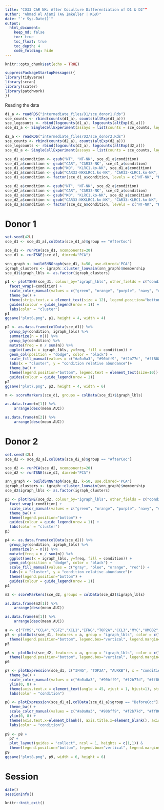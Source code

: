 ```yaml
---
title: "CD33 CAR NK: After Coculture Differentiation of D1 & D2""
author: "Ahmad Al Ajami (AG Imkeller | KGU)"
date: "`r Sys.Date()`"
output:
  html_document:
    keep_md: false
    toc: true
    toc_float: true
    toc_depth: 4
    code_folding: hide
---
```


```r
knitr::opts_chunk$set(echo = TRUE)
```

```r
suppressPackageStartupMessages({
library(tidyverse)
library(scran)
library(scater)
library(patchwork)
})
```

Reading the data 

```r
d1_a <- readRDS("intermediate_files/D1/sce_donor1.Rds")
sce_counts <- rbind(counts(d1_a), counts(altExp(d1_a)))
sce_logcounts <- rbind(logcounts(d1_a), logcounts(altExp(d1_a)))
sce_d1_a <- SingleCellExperiment(assays = list(counts = sce_counts, logcounts = sce_logcounts), colData = colData(d1_a))

d2_a <- readRDS("intermediate_files/D2/sce_donor2.Rds")
sce_counts <- rbind(counts(d2_a), counts(altExp(d2_a)))
sce_logcounts <- rbind(logcounts(d2_a), logcounts(altExp(d2_a)))
sce_d2_a <- SingleCellExperiment(assays = list(counts = sce_counts, logcounts = sce_logcounts), colData = colData(d2_a))
```

```r
sce_d1_a$condition <- gsub("NT", "NT-NK", sce_d1_a$condition)
sce_d1_a$condition <- gsub("CAR", "CAR33-NK", sce_d1_a$condition)
sce_d1_a$condition <- gsub("KO", "KLRC1.ko-NK", sce_d1_a$condition)
sce_d1_a$condition <- gsub("CAR33-NKKLRC1.ko-NK", "CAR33-KLRC1.ko-NK", sce_d1_a$condition)
sce_d1_a$condition <- factor(sce_d1_a$condition, levels = c("NT-NK", "KLRC1.ko-NK", "CAR33-NK", "CAR33-KLRC1.ko-NK"))

sce_d2_a$condition <- gsub("NT", "NT-NK", sce_d2_a$condition)
sce_d2_a$condition <- gsub("CAR", "CAR33-NK", sce_d2_a$condition)
sce_d2_a$condition <- gsub("KO", "KLRC1.ko-NK", sce_d2_a$condition)
sce_d2_a$condition <- gsub("CAR33-NKKLRC1.ko-NK", "CAR33-KLRC1.ko-NK", sce_d2_a$condition)
sce_d2_a$condition <- factor(sce_d2_a$condition, levels = c("NT-NK", "KLRC1.ko-NK", "CAR33-NK", "CAR33-KLRC1.ko-NK"))
```

# Donor 1

```r
set.seed(42L)
sce_d1 <- sce_d1_a[,colData(sce_d1_a)$group == "AfterCoc"]

sce_d1 <- runPCA(sce_d1, ncomponents=20)
sce_d1 <- runTSNE(sce_d1, dimred="PCA")
```

```r
snn_graph <- buildSNNGraph(sce_d1, k=50, use.dimred='PCA')
igraph_clusters <- igraph::cluster_louvain(snn_graph)$membership
sce_d1$igraph_lbls <- as.factor(igraph_clusters)
```

```r
p1 <- plotTSNE(sce_d1, colour_by="igraph_lbls", other_fields = c("condition")) + 
  facet_wrap(~condition) + 
  scale_color_manual(values = c("green", "orange", "purple", "navy", "cyan", "maroon")) +
  theme_bw() + 
  theme(strip.text.x = element_text(size = 12), legend.position="bottom", legend.text = element_text(size=10)) +
  guides(colour = guide_legend(nrow = 1)) +
  labs(color = "cluster")
p1
ggsave("plot6.png", p1, height = 4, width = 4)
```

```r
p2 <- as.data.frame(colData(sce_d1)) %>%
  group_by(condition, igraph_lbls) %>%
  summarize(n = n()) %>%
  group_by(condition) %>%
  mutate(freq = n / sum(n)) %>%
  ggplot(aes(x = igraph_lbls, y=freq, fill = condition)) +
  geom_col(position = "dodge", color = "black") +
  scale_fill_manual(values = c("#a0a0a3", "#90bff9", "#f2b77d", "#ff8080")) + 
  labs(x = "cluster", y = "condition relative abundance")+ 
  theme_bw() +
  theme(legend.position="bottom", legend.text = element_text(size=10)) +
  guides(colour = guide_legend(nrow = 1))
p2
ggsave("plot7.png", p2, height = 4, width = 6)
```

```r
m <- scoreMarkers(sce_d1, groups = colData(sce_d1)$igraph_lbls)
```

```r
as.data.frame(m[1]) %>%
    arrange(desc(mean.AUC))
```

```r
as.data.frame(m[2]) %>%
    arrange(desc(mean.AUC))
```

# Donor 2

```r
set.seed(42L)
sce_d2 <- sce_d2_a[,colData(sce_d2_a)$group == "AfterCoc"]

sce_d2 <- runPCA(sce_d2, ncomponents=20)
sce_d2 <- runTSNE(sce_d2, dimred="PCA")
```

```r
snn_graph <- buildSNNGraph(sce_d2, k=50, use.dimred='PCA')
igraph_clusters <- igraph::cluster_louvain(snn_graph)$membership
sce_d2$igraph_lbls <- as.factor(igraph_clusters)
```

```r
p3 <- plotTSNE(sce_d2, colour_by="igraph_lbls", other_fields = c("condition")) +
  facet_wrap(~condition) + 
  scale_color_manual(values = c("green", "orange", "purple", "navy", "cyan", "maroon")) +
  theme_bw() + 
  theme(legend.position="bottom") +
  guides(colour = guide_legend(nrow = 1)) +
  labs(color = "cluster")
p3
```

```r
p4 <- as.data.frame(colData(sce_d2)) %>%
  group_by(condition, igraph_lbls) %>%
  summarize(n = n()) %>%
  mutate(freq = n / sum(n)) %>%
  ggplot(aes(x = igraph_lbls, y=freq, fill = condition)) +
  geom_col(position = "dodge", color = "black") +
  scale_fill_manual(values = c("gray", "blue", "orange", "red")) + 
  labs(x = "cluster", y = "condition relative abundance")+ 
  theme(legend.position="bottom") +
  guides(colour = guide_legend(nrow = 1))
p4
```

```r
m2 <- scoreMarkers(sce_d2, groups = colData(sce_d2)$igraph_lbls)
```

```r
as.data.frame(m2[1]) %>%
    arrange(desc(mean.AUC))
```

```r
as.data.frame(m[1]) %>%
    arrange(desc(mean.AUC))
```

```r
a <- c("TYMS","CCL4","CSF2","XCL1","IFNG","TOP2A","CCL3","MYC","HMGB2","AURKB","GZMA", "FCGR3A", "TNF", "IL3")
p5 <- plotDots(sce_d1, features = a, group = "igraph_lbls", color = c("gray", "yellow", "orange", "red", "darkred", "purple", "lightblue", "blue")) +
  theme(legend.position="bottom", legend.box="vertical", legend.margin=margin(), legend.text=element_text(size=7))
p5
```

```r
p6 <- plotDots(sce_d2, features = a, group = "igraph_lbls", color = c("gray", "yellow", "orange", "red", "darkred", "purple", "lightblue", "blue")) +
  theme(legend.position="bottom", legend.box="vertical", legend.margin=margin())
p6
```

```r
p7 <- plotExpression(sce_d1, c("IFNG", "TOP2A", "AURKB"), x = "condition", ncol = 3, colour_by = "condition") + 
  theme_bw() + 
  scale_color_manual(values = c("#a0a0a3", "#90bff9", "#f2b77d", "#ff8080")) + 
  ylim(0, 8) + 
  theme(axis.text.x = element_text(angle = 45, vjust = 1, hjust=1), strip.text.x = element_text(size = 12)) + 
  labs(color = "condition") 

p8 <- plotExpression(sce_d1_a[,colData(sce_d1_a)$group == "BeforeCoc"], features = c("IFNG", "TOP2A", "AURKB"), x = "condition", ncol = 3, colour_by = "condition") + 
  theme_bw() + 
  scale_color_manual(values = c("#a0a0a3", "#90bff9", "#f2b77d", "#ff8080")) + 
  ylim(0, 8) +
  theme(axis.text.x=element_blank(), axis.title.x=element_blank(), axis.title.y=element_blank(), strip.text.x = element_text(size = 12)) +
  labs(color = "condition") 
 
p9 <- p8 + 
  p7 +
  plot_layout(guides = "collect", ncol = 1, heights = c(1,1)) &
  theme(legend.position="bottom", legend.box="vertical", legend.margin=margin(), legend.text = element_text(size=10))
p9
ggsave("plot8.png", p9, width = 6, height = 6)
```

# Session

```r
date()
sessionInfo()

knitr::knit_exit()
```

